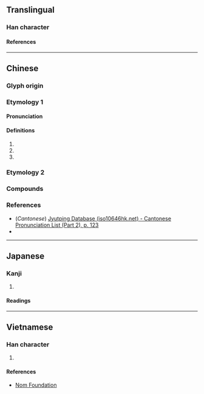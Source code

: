 {{character info}}
==Translingual==

===Han character===
{{Han char|rn=72|rad=日|as=08|sn=12|four=60014|canj=AHOG|ids=⿰日往}}

====References====
{{Han ref|kx=0497.311|dkj=14014|hdz=21519.040|uh=6680}}

----

==Chinese==

===Glyph origin===
{{Han etym}}

===Etymology 1===
{{zh-forms|alt=𣈧,𣇭}}

====Pronunciation====
{{zh-pron
|m=wǎng
|c=wong2
|mc=1+3
|oc=1+2
|ma=
|cat=
}}

====Definitions====
{{zh-hanzi}}

# {{synonym of|zh|光}}
# {{synonym of|zh|德}}
# {{synonym of|zh|是}}

{{attention|zh|this is what references say, but it sounds mighty odd to me--please check 06:29, 26 December 2015 (UTC)}}

===Etymology 2===
{{zh-see|旺|v}}

===Compounds===
{{zh-der|暀暀}}

===References===
* (''Cantonese'') [http://www.iso10646hk.net/jp/document/download.jsp Jyutping Database (iso10646hk.net) - Cantonese Pronunciation List (Part 2), p. 123]
* {{R:twedu|B01561}}

----

==Japanese==

===Kanji===
{{ja-kanji|grade=|rs=日08}}

# {{rfdef|ja|sort=日08}}

====Readings====
{{ja-readings
|on=おう, きょう, ごう
|kun=かがやきうつくしい
}}

----

==Vietnamese==

===Han character===
{{vi-readings|rs=日08|reading=vạng}}

# {{rfdef|vi|sort=日08}}

====References====
* [http://nomfoundation.org/common/nom_details.php?codepoint=6680 Nom Foundation]